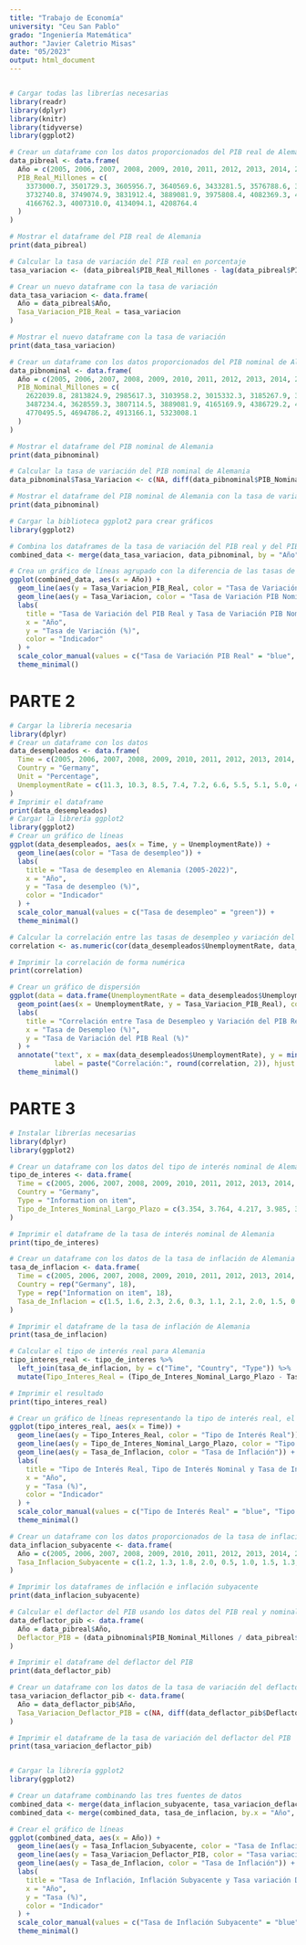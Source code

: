 ```yaml
---
title: "Trabajo de Economía"
university: "Ceu San Pablo"
grado: "Ingeniería Matemática"
author: "Javier Caletrio Misas"
date: "05/2023"
output: html_document
---
```


```r
```

```r
# Cargar todas las librerías necesarias
library(readr)
library(dplyr)
library(knitr)
library(tidyverse)
library(ggplot2)
```

```r
# Crear un dataframe con los datos proporcionados del PIB real de Alemania
data_pibreal <- data.frame(
  Año = c(2005, 2006, 2007, 2008, 2009, 2010, 2011, 2012, 2013, 2014, 2015, 2016, 2017, 2018, 2019, 2020, 2021, 2022),
  PIB_Real_Millones = c(
    3373000.7, 3501729.3, 3605956.7, 3640569.6, 3433281.5, 3576788.6, 3717184.5,
    3732740.8, 3749074.9, 3831912.4, 3889081.9, 3975808.4, 4082369.3, 4122426.8,
    4166762.3, 4007310.0, 4134094.1, 4208764.4
  )
)

# Mostrar el dataframe del PIB real de Alemania
print(data_pibreal)

# Calcular la tasa de variación del PIB real en porcentaje
tasa_variacion <- (data_pibreal$PIB_Real_Millones - lag(data_pibreal$PIB_Real_Millones)) / lag(data_pibreal$PIB_Real_Millones) * 100

# Crear un nuevo dataframe con la tasa de variación
data_tasa_variacion <- data.frame(
  Año = data_pibreal$Año,
  Tasa_Variacion_PIB_Real = tasa_variacion
)

# Mostrar el nuevo dataframe con la tasa de variación
print(data_tasa_variacion)
````


```r
# Crear un dataframe con los datos proporcionados del PIB nominal de Alemania
data_pibnominal <- data.frame(
  Año = c(2005, 2006, 2007, 2008, 2009, 2010, 2011, 2012, 2013, 2014, 2015, 2016, 2017, 2018, 2019, 2020, 2021, 2022),
  PIB_Nominal_Millones = c(
    2622039.8, 2813824.9, 2985617.3, 3103958.2, 3015332.3, 3185267.9, 3415020.0,
    3487234.4, 3628559.3, 3807114.5, 3889081.9, 4165169.9, 4386729.2, 4576056.5,
    4770495.5, 4694786.2, 4913166.1, 5323008.1
  )
)

# Mostrar el dataframe del PIB nominal de Alemania
print(data_pibnominal)

# Calcular la tasa de variación del PIB nominal de Alemania
data_pibnominal$Tasa_Variacion <- c(NA, diff(data_pibnominal$PIB_Nominal_Millones) / data_pibnominal$PIB_Nominal_Millones[-length(data_pibnominal$PIB_Nominal_Millones)] * 100)

# Mostrar el dataframe del PIB nominal de Alemania con la tasa de variación
print(data_pibnominal)
```


```r
# Cargar la biblioteca ggplot2 para crear gráficos
library(ggplot2)

# Combina los dataframes de la tasa de variación del PIB real y del PIB nominal por el año
combined_data <- merge(data_tasa_variacion, data_pibnominal, by = "Año")

# Crea un gráfico de líneas agrupado con la diferencia de las tasas de variación en diferentes colores
ggplot(combined_data, aes(x = Año)) +
  geom_line(aes(y = Tasa_Variacion_PIB_Real, color = "Tasa de Variación PIB Real")) +
  geom_line(aes(y = Tasa_Variacion, color = "Tasa de Variación PIB Nominal")) +
  labs(
    title = "Tasa de Variación del PIB Real y Tasa de Variación PIB Nominal",
    x = "Año",
    y = "Tasa de Variación (%)",
    color = "Indicador"
  ) +
  scale_color_manual(values = c("Tasa de Variación PIB Real" = "blue", "Tasa de Variación PIB Nominal" = "red")) +
  theme_minimal()
```

# PARTE 2

```r
# Cargar la librería necesaria
library(dplyr)
# Crear un dataframe con los datos
data_desempleados <- data.frame(
  Time = c(2005, 2006, 2007, 2008, 2009, 2010, 2011, 2012, 2013, 2014, 2015, 2016, 2017, 2018, 2019, 2020, 2021, 2022),
  Country = "Germany",
  Unit = "Percentage",
  UnemploymentRate = c(11.3, 10.3, 8.5, 7.4, 7.2, 6.6, 5.5, 5.1, 5.0, 4.7, 4.4, 3.9, 3.6, 3.2, 3.0, 3.6, 3.6, 3.1)
)
# Imprimir el dataframe
print(data_desempleados)
# Cargar la librería ggplot2
library(ggplot2)
# Crear un gráfico de líneas
ggplot(data_desempleados, aes(x = Time, y = UnemploymentRate)) +
  geom_line(aes(color = "Tasa de desempleo")) +
  labs(
    title = "Tasa de desempleo en Alemania (2005-2022)",
    x = "Año",
    y = "Tasa de desempleo (%)",
    color = "Indicador"
  ) +
  scale_color_manual(values = c("Tasa de desempleo" = "green")) +
  theme_minimal()
```
  
```r
# Calcular la correlación entre las tasas de desempleo y variación del PIB real de forma numérica
correlation <- as.numeric(cor(data_desempleados$UnemploymentRate, data_tasa_variacion$Tasa_Variacion_PIB_Real))

# Imprimir la correlación de forma numérica
print(correlation)

# Crear un gráfico de dispersión
ggplot(data = data.frame(UnemploymentRate = data_desempleados$UnemploymentRate, Tasa_Variacion_PIB_Real = data_tasa_variacion$Tasa_Variacion_PIB_Real)) +
  geom_point(aes(x = UnemploymentRate, y = Tasa_Variacion_PIB_Real), color = "blue") +
  labs(
    title = "Correlación entre Tasa de Desempleo y Variación del PIB Real (Ley de Okun)",
    x = "Tasa de Desempleo (%)",
    y = "Tasa de Variación del PIB Real (%)"
  ) +
  annotate("text", x = max(data_desempleados$UnemploymentRate), y = min(data_tasa_variacion$Tasa_Variacion_PIB_Real), 
           label = paste("Correlación:", round(correlation, 2)), hjust = 1, vjust = -1) +
  theme_minimal()
```


# PARTE 3

```r
# Instalar librerías necesarias
library(dplyr)
library(ggplot2)

# Crear un dataframe con los datos del tipo de interés nominal de Alemania
tipo_de_interes <- data.frame(
  Time = c(2005, 2006, 2007, 2008, 2009, 2010, 2011, 2012, 2013, 2014, 2015, 2016, 2017, 2018, 2019, 2020, 2021, 2022),
  Country = "Germany",
  Type = "Information on item",
  Tipo_de_Interes_Nominal_Largo_Plazo = c(3.354, 3.764, 4.217, 3.985, 3.222, 2.744, 2.609, 1.495, 1.571, 1.163, 0.495, 0.091, 0.316, 0.396, -0.254, -0.511, -0.374, 1.143)
)

# Imprimir el dataframe de la tasa de interés nominal de Alemania
print(tipo_de_interes)

# Crear un dataframe con los datos de la tasa de inflación de Alemania
tasa_de_inflacion <- data.frame(
  Time = c(2005, 2006, 2007, 2008, 2009, 2010, 2011, 2012, 2013, 2014, 2015, 2016, 2017, 2018, 2019, 2020, 2021, 2022),
  Country = rep("Germany", 18),
  Type = rep("Information on item", 18),
  Tasa_de_Inflacion = c(1.5, 1.6, 2.3, 2.6, 0.3, 1.1, 2.1, 2.0, 1.5, 0.9, 0.5, 0.5, 1.5, 1.7, 1.4, 0.1, 3.1, 6.9)
)

# Imprimir el dataframe de la tasa de inflación de Alemania
print(tasa_de_inflacion)

# Calcular el tipo de interés real para Alemania
tipo_interes_real <- tipo_de_interes %>%
  left_join(tasa_de_inflacion, by = c("Time", "Country", "Type")) %>%
  mutate(Tipo_Interes_Real = (Tipo_de_Interes_Nominal_Largo_Plazo - Tasa_de_Inflacion))

# Imprimir el resultado
print(tipo_interes_real)

# Crear un gráfico de líneas representando la tipo de interés real, el tipo de interés nominal y la tasa de inflación
ggplot(tipo_interes_real, aes(x = Time)) +
  geom_line(aes(y = Tipo_Interes_Real, color = "Tipo de Interés Real")) +
  geom_line(aes(y = Tipo_de_Interes_Nominal_Largo_Plazo, color = "Tipo de Interés Nominal")) +
  geom_line(aes(y = Tasa_de_Inflacion, color = "Tasa de Inflación")) +
  labs(
    title = "Tipo de Interés Real, Tipo de Interés Nominal y Tasa de Inflación",
    x = "Año",
    y = "Tasa (%)",
    color = "Indicador"
  ) +
  scale_color_manual(values = c("Tipo de Interés Real" = "blue", "Tipo de Interés Nominal" = "red", "Tasa de Inflación" = "green")) +
  theme_minimal()

# Crear un dataframe con los datos proporcionados de la tasa de inflación subyacente
data_inflacion_subyacente <- data.frame(
  Año = c(2005, 2006, 2007, 2008, 2009, 2010, 2011, 2012, 2013, 2014, 2015, 2016, 2017, 2018, 2019, 2020, 2021, 2022),
  Tasa_Inflacion_Subyacente = c(1.2, 1.3, 1.8, 2.0, 0.5, 1.0, 1.5, 1.3, 1.0, 0.8, 0.4, 0.3, 1.2, 1.5, 1.0, 0.3, 2.5, 4.0)
)

# Imprimir los dataframes de inflación e inflación subyacente
print(data_inflacion_subyacente)

# Calcular el deflactor del PIB usando los datos del PIB real y nominal proporcionados
data_deflactor_pib <- data.frame(
  Año = data_pibreal$Año,
  Deflactor_PIB = (data_pibnominal$PIB_Nominal_Millones / data_pibreal$PIB_Real_Millones)
)

# Imprimir el dataframe del deflactor del PIB
print(data_deflactor_pib)

# Crear un dataframe con los datos de la tasa de variación del deflactor del PIB
tasa_variacion_deflactor_pib <- data.frame(
  Año = data_deflactor_pib$Año,
  Tasa_Variacion_Deflactor_PIB = c(NA, diff(data_deflactor_pib$Deflactor_PIB) / data_deflactor_pib$Deflactor_PIB[-length(data_deflactor_pib$Deflactor_PIB)] * 100)
)

# Imprimir el dataframe de la tasa de variación del deflactor del PIB
print(tasa_variacion_deflactor_pib)


# Cargar la librería ggplot2
library(ggplot2)

# Crear un dataframe combinando las tres fuentes de datos
combined_data <- merge(data_inflacion_subyacente, tasa_variacion_deflactor_pib, by = "Año")
combined_data <- merge(combined_data, tasa_de_inflacion, by.x = "Año", by.y = "Time")

# Crear el gráfico de líneas
ggplot(combined_data, aes(x = Año)) +
  geom_line(aes(y = Tasa_Inflacion_Subyacente, color = "Tasa de Inflación Subyacente")) +
  geom_line(aes(y = Tasa_Variacion_Deflactor_PIB, color = "Tasa variacion Deflactor del PIB")) +
  geom_line(aes(y = Tasa_de_Inflacion, color = "Tasa de Inflación")) +
  labs(
    title = "Tasa de Inflación, Inflación Subyacente y Tasa variación Deflactor del PIB",
    x = "Año",
    y = "Tasa (%)",
    color = "Indicador"
  ) +
  scale_color_manual(values = c("Tasa de Inflación Subyacente" = "blue", "Tasa variacion Deflactor del PIB" = "red", "Tasa de Inflación" = "green")) +
  theme_minimal()

```

